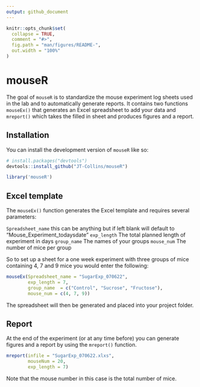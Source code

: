```yaml
---
output: github_document
---
```


<!-- README.md is generated from README.Rmd. Please edit that file -->

```r
knitr::opts_chunk$set(
  collapse = TRUE,
  comment = "#>",
  fig.path = "man/figures/README-",
  out.width = "100%"
)
```

# mouseR

<!-- badges: start -->
<!-- badges: end -->

The goal of `mouseR` is to standardize the mouse experiment log sheets used in the lab and to automatically generate reports. It contains two functions `mouseEx()` that generates an Excel spreadsheet to add your data and `mreport()` which takes the filled in sheet and produces figures and a report.

## Installation

You can install the development version of `mouseR` like so:

``` r
# install.packages("devtools")
devtools::install_github("JT-Collins/mouseR")

library('mouseR')
```
## Excel template

The `mouseEx()` function generates the Excel template and requires several parameters:

`Spreadsheet_name`  this can be anything but if left blank will default to "Mouse_Experiment_todaysdate"
`exp_length`        The total planned length of experiment in days
`group_name`        The names of your groups
`mouse_num`         The number of mice per group

So to set up a sheet for a one week experiment with three groups of mice containing 4, 7 and 9 mice you would enter the following:


``` r
mouseEx(Spreadsheet_name = "SugarExp_070622",
        exp_length = 7,
        group_name  = c("Control", "Sucrose", "Fructose"),
        mouse_num = c(4, 7, 9))
```
The spreadsheet will then be generated and placed into your project folder.

## Report

At the end of the experiment (or at any time before) you can generate figures and a report by using the `mreport()` function.


``` r
mreport(infile = "SugarExp_070622.xlxs",
        mouseNum = 20,
        exp_length = 7)
```

Note that the mouse number in this case is the total number of mice.
